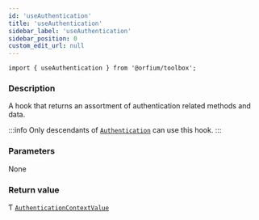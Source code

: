 ```yaml
---
id: 'useAuthentication'
title: 'useAuthentication'
sidebar_label: 'useAuthentication'
sidebar_position: 0
custom_edit_url: null
---
```



`import { useAuthentication } from '@orfium/toolbox';`

### Description

A hook that returns an assortment of authentication related methods and data.

:::info
Only descendants of [`Authentication`](../components/Authentication) can use this hook.
:::

### Parameters

None

### Return value

Ƭ [`AuthenticationContextValue`](../types/AuthenticationContextValue)

<Type />
